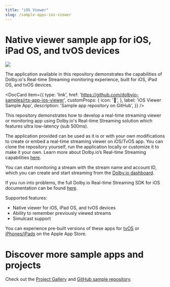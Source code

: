 ```yaml
---
title: "iOS Viewer"
slug: /sample-apps-ios-viewer
---
```

# Native viewer sample app for iOS, iPad OS, and tvOS devices


![](../assets/img/iOS_stream_monitor.png)



The application available in this repository demonstrates the capabilities of Dolby.io's Real-time Streaming monitoring experience, built for iOS, iPad OS, and tvOS devices.


<DocCard
  item={{
    type: 'link',
    href: 'https://github.com/dolbyio-samples/rts-app-ios-viewer',
    customProps: {
      icon: '📱',
    },
    label: 'iOS Viewer Sample App',
    description: 'Sample app repository on GitHub',
  }}
/>

This repository demonstrates how to develop a real-time streaming viewer or monitoring app using Dolby.io's Real-time Streaming solution which features ultra low-latency (sub 500ms).

The application provided can be used as it is or with your own modifications to create or embed a real-time streaming viewer on iOS/TvOS app. You can clone the repository yourself, run the application locally or customize it to make it your own. Learn more about Dolby.io’s Real-time Streaming capabilities [here](https://dolby.io/products/real-time-streaming/).

You can start monitoring a stream with the stream name and account ID, which you can create and start streaming from the [Dolby.io dashboard](https://dashboard.dolby.io/).

If you run into problems, the full Dolby.io Real-time Streaming SDK for iOS documentation can be found [here](/millicast/client-sdks/ios/index.mdx).

Supported features:

- Native viewer for iOS, iPad OS, and tvOS devices
- Ability to remember previously viewed streams
- Simulcast support

You can experience pre-built versions of these apps for [tvOS](https://dolby.io/project-gallery/real-time-streaming-monitor-apps/) or [iPhones/iPads](https://dolby.io/project-gallery/real-time-streaming-monitor-apps/) on the Apple App Store.

# Discover more sample apps and projects

Check out the [Project Gallery](https://dolby.io/project-gallery/) and [GitHub sample repository](https://github.com/dolbyio-samples).
